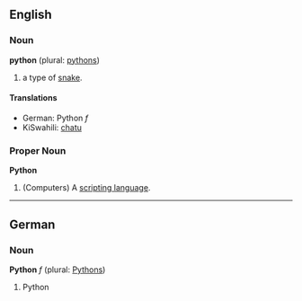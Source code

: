 ==English==
===Noun===
'''python''' (plural: [[pythons]])

#a type of [[snake]].

====Translations====
*German: Python ''f''
*KiSwahili: [[chatu]]

===Proper Noun===
'''Python'''

# (Computers) A [[scripting language]].

----

==German==
===Noun===
'''Python''' ''f'' (plural: [[Pythons]])

#Python
